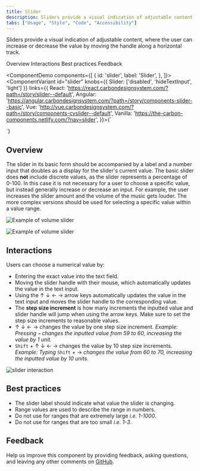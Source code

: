 ```yaml
---
title: Slider
description: Sliders provide a visual indication of adjustable content, where the user can increase or decrease the value by moving the handle along a horizontal track.
tabs: ["Usage", "Style", "Code", "Accessibility"]
---
```


<PageDescription>

Sliders provide a visual indication of adjustable content, where the user can increase or decrease the value by moving the handle along a horizontal track.

</PageDescription>

<AnchorLinks>

<AnchorLink>Overview</AnchorLink>
<AnchorLink>Interactions</AnchorLink>
<AnchorLink>Best practices</AnchorLink>
<AnchorLink>Feedback</AnchorLink>

</AnchorLinks>

<ComponentDemo
  components={[
    {
      id: 'slider',
      label: 'Slider',
    },
  ]}>
  <ComponentVariant
    id="slider"
    knobs={{ Slider: ['disabled', 'hideTextInput', 'light'] }}
    links={{
      React:
        'https://react.carbondesignsystem.com/?path=/story/slider--default',
      Angular:
        'https://angular.carbondesignsystem.com/?path=/story/components-slider--basic',
      Vue:
        'http://vue.carbondesignsystem.com/?path=/story/components-cvslider--default',
      Vanilla: 'https://the-carbon-components.netlify.com/?nav=slider',
    }}>{`
  <div className="some-container">
<Slider
  ariaLabelInput="Label for slider value"
  id="slider"
  labelText="Slider Label"
  max={100}
  min={0}
  step={1}
  stepMuliplier={4}
  value={50}
/>
</div>
  `}</ComponentVariant>
</ComponentDemo>

## Overview

The slider in its basic form should be accompanied by a label and a number input
that doubles as a display for the slider's current value. The basic slider does
**not** include discrete values, as the slider represents a percentage of 0-100.
In this case it is not necessary for a user to choose a specific value, but
instead generally increase or decrease an input. For example, the user increases
the slider amount and the volume of the music gets louder. The more complex
versions should be used for selecting a specific value within a value range.

<Row>
<Column colLg={8}>

![Example of volume slider](images/slider-usage-1.png)

</Column>
</Row>

<Row>
<Column colLg={8}>

![Example of volume slider](images/slider-usage-1.png)

</Column>
</Row>

## Interactions

Users can choose a numerical value by:

- Entering the exact value into the text field.
- Moving the slider handle with their mouse, which automatically updates the
  value in the text input.
- Using the ↑ ↓ ← → arrow keys automatically updates the value in the text input
  and moves the slider handle to the corresponding value.
- The **step size increment** is how many increments the inputted value and
  slider handle will jump when using the arrow keys. Make sure to set the step
  size increments to reasonable values.
- ↑ ↓ ← → changes the value by one step size increment. _Example: Pressing `→`
  changes the inputted value from 59 to 60, increasing the value by 1 unit._
- `Shift` + ↑ ↓ ← → changes the value by 10 step size increments. _Example:
  Typing_ `Shift` + → _changes the value from 60 to 70, increasing the inputted
  value by 10 units._

<Row>
<Column colLg={8}>

![slider interaction](images/slider-usage-animation-1.gif)

</Column>
</Row>

## Best practices

- The slider label should indicate what value the slider is changing.
- Range values are used to describe the range in numbers.
- Do not use for ranges that are extremely large _i.e. 1-1000_.
- Do not use for ranges that are too small _i.e. 1-3_.

## Feedback

Help us improve this component by providing feedback, asking questions, and leaving any other comments on [GitHub](https://github.com/carbon-design-system/carbon-website/issues/new?assignees=&labels=feedback&template=feedback.md).
